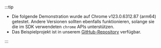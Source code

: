 :::tip

- Die folgende Demonstration wurde auf Chrome v123.0.6312.87 (arm64) getestet. Andere Versionen sollten ebenfalls funktionieren, solange sie die im SDK verwendeten `chrome` APIs unterstützen.
- Das Beispielprojekt ist in unserem [GitHub-Repository](https://github.com/logto-io/js/tree/HEAD/packages/chrome-extension-sample) verfügbar.

:::
